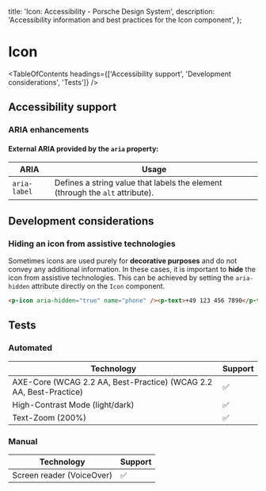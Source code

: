
  title: 'Icon: Accessibility - Porsche Design System',
  description: 'Accessibility information and best practices for the Icon component',
};

# Icon <ComponentStatus tagName="p-icon"></ComponentStatus>

<TableOfContents headings={['Accessibility support', 'Development considerations', 'Tests']} />

## Accessibility support

### ARIA enhancements

#### External **ARIA** provided by the `aria` property:

| ARIA         | Usage                                                                         |
| ------------ | ----------------------------------------------------------------------------- |
| `aria-label` | Defines a string value that labels the element (through the `alt` attribute). |

## Development considerations

### Hiding an icon from assistive technologies

Sometimes icons are used purely for **decorative purposes** and do not convey any additional information. In these
cases, it is important to **hide** the icon from assistive technologies. This can be achieved by setting the
`aria-hidden` attribute directly on the `Icon` component.

```html
<p-icon aria-hidden="true" name="phone" /><p-text>+49 123 456 7890</p-text>
```

## Tests

### Automated

| Technology                                                         | Support |
| ------------------------------------------------------------------ | ------- |
| AXE-Core (WCAG 2.2 AA, Best-Practice) (WCAG 2.2 AA, Best-Practice) | ✅      |
| High-Contrast Mode (light/dark)                                    | ✅      |
| Text-Zoom (200%)                                                   | ✅      |

### Manual

| Technology                | Support |
| ------------------------- | ------- |
| Screen reader (VoiceOver) | ✅      |
